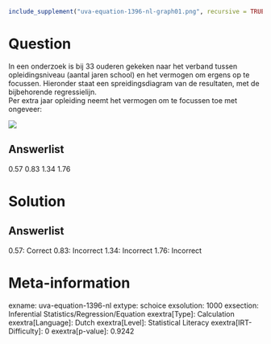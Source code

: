```r
include_supplement("uva-equation-1396-nl-graph01.png", recursive = TRUE)
```

Question
========

In een onderzoek is bij 33 ouderen gekeken naar het verband tussen
opleidingsniveau (aantal jaren school) en het vermogen om ergens op te
focussen. Hieronder staat een spreidingsdiagram van de resultaten, met
de bijbehorende regressielijn.\
Per extra jaar opleiding neemt het vermogen om te focussen toe met
ongeveer:

![](uva-equation-1396-nl-graph01.png)

Answerlist
----------

0.57
0.83
1.34
1.76

Solution
========

Answerlist
----------

0.57: Correct
0.83: Incorrect
1.34: Incorrect
1.76: Incorrect

Meta-information
================
exname: uva-equation-1396-nl
extype: schoice
exsolution: 1000
exsection: Inferential Statistics/Regression/Equation
exextra[Type]: Calculation
exextra[Language]: Dutch
exextra[Level]: Statistical Literacy
exextra[IRT-Difficulty]: 0
exextra[p-value]: 0.9242
